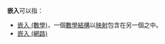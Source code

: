 {{Selfref|關於在維基百科中將文件以模板形式連結置入其他文件的流程，請見「[[維基百科:嵌入包含|維基百科:嵌入包含]]」。}}
'''嵌入'''可以指：

*[[嵌入_(數學)|嵌入 (數學)]]，一個[[數學結構|數學結構]]以[[映射|映射]]包含在另一個之中。
*[[嵌入_(網路)|嵌入 (網路)]]

{{disambig|Q|Cat=二字消歧義}}